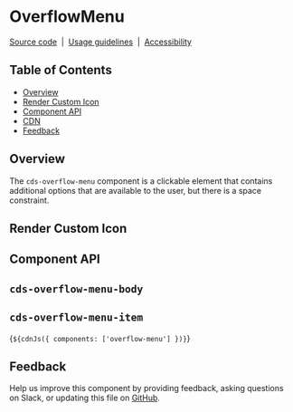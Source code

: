 
<Meta of={OverflowMenuStories} />

# OverflowMenu

[Source code](https://github.com/carbon-design-system/carbon/tree/main/packages/web-components/src/components/overflow-menu)
&nbsp;|&nbsp;
[Usage guidelines](https://www.carbondesignsystem.com/components/overflow-menu/usage)
&nbsp;|&nbsp;
[Accessibility](https://www.carbondesignsystem.com/components/overflow-menu/accessibility)

## Table of Contents

- [Overview](#overview)
- [Render Custom Icon](#render-custom-icon)
- [Component API](#component-api)
- [CDN](#cdn)
- [Feedback](#feedback)

## Overview

The `cds-overflow-menu` component is a clickable element that contains
additional options that are available to the user, but there is a space
constraint.

<Canvas of={OverflowMenuStories.Default} />

## Render Custom Icon

<Canvas of={OverflowMenuStories.RenderCustomIcon} />

## Component API

<ArgTypes of="cds-overflow-menu" />

## `cds-overflow-menu-body`

<ArgTypes of="cds-overflow-menu-body" />

## `cds-overflow-menu-item`

<ArgTypes of="cds-overflow-menu-item" />

<Markdown>{`${cdnJs({ components: ['overflow-menu'] })}`}</Markdown>

## Feedback

Help us improve this component by providing feedback, asking questions on Slack,
or updating this file on
[GitHub](https://github.com/carbon-design-system/carbon/edit/main/packages/web-components/src/components/overflow-menu/overflow-menu.mdx).
